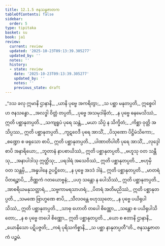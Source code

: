 ```yaml
---
title: 12.1.5 ဇနသန္ဓဇာတက
tableOfContents: false
sidebar:
  order: 5
type: tipitaka
basket: su
book: ja1
review:
  current: review
  updated: '2025-10-23T09:13:39.305277'
  updated_by: ''
  notes: ''
  history:
  - state: review
    date: '2025-10-23T09:13:39.305277'
    updated_by: ''
    notes: ''
    previous_state: draft
---
```



<ReviewStatus review={frontmatter.review} showDetails={true} />

<HypothesisAnnotation frontmatter={frontmatter} />

<DynamicBreadcrumb />

<Division number="49" book="ja1" e="ch" v="22" p="247">

<Paragraph number="2291" type="verses" book="ja1">
_“ဒသ ခလု ဣမာနိ ဌာနာနိ,_  
_ယာနိ ပုဗ္ဗေ အကရိတွာ;_  
_သ ပစ္ဆာ မနုတပ္ပတိ,_  
ဣစ္စေဝါဟ ဇနသန္ဓော._  

</Paragraph>

</Division>
<Division number="50" book="ja1" e="ch" v="22" p="247">

<Paragraph number="2292" type="verses" book="ja1">
_အလဒ္ဓါ ဝိတ္တံ တပ္ပတိ,_  
_ပုဗ္ဗေ အသမုဒါနိတံ;_  
_န ပုဗ္ဗေ ဓနမေသိဿံ,_  
ဣတိ ပစ္ဆာနုတပ္ပတိ._  

</Paragraph>

</Division>
<Division number="51" book="ja1" e="ch" v="22" p="247">

<Paragraph number="2293" type="verses" book="ja1">
_သကျရူပံ ပုရေ သန္တံ,_  
_မယာ သိပ္ပံ န သိက္ခိတံ;_  
_ကိစ္ဆာ ဝုတ္တိ အသိပ္ပဿ,_  
ဣတိ ပစ္ဆာနုတပ္ပတိ._  

</Paragraph>

</Division>
<Division number="52" book="ja1" e="ch" v="22" p="247">

<Paragraph number="2294" type="verses" book="ja1">
_ကူဋဝေဒီ ပုရေ အာသိံ,_  
_ပိသုဏော ပိဋ္ဌိမံသိကော;_  
_စဏ္ဍော စ ဖရုသော စာပိ,_  
ဣတိ ပစ္ဆာနုတပ္ပတိ._  

</Paragraph>

</Division>
<Division number="53" book="ja1" e="ch" v="22" p="247">

<Paragraph number="2295" type="verses" book="ja1">
_ပါဏာတိပါတီ ပုရေ အာသိံ,_  
_လုဒ္ဒေါ စာပိ အနာရိယော;_  
_ဘူတာနံ နာပစာယိဿံ,_  
ဣတိ ပစ္ဆာနုတပ္ပတိ._  

</Paragraph>

</Division>
<Division number="54" book="ja1" e="ch" v="22" p="247">

<Paragraph number="2296" type="verses" book="ja1">
_ဗဟူသု ဝတ သန္တီသု,_  
_အနာပါဒါသု ဣတ္ထိသု;_  
_ပရဒါရံ အသေဝိဿံ,_  
ဣတိ ပစ္ဆာနုတပ္ပတိ._  

</Paragraph>

</Division>
<Division number="55" book="ja1" e="ch" v="22" p="247">

<Paragraph number="2297" type="verses" book="ja1">
_ဗဟုမှိ ဝတ သန္တမှိ,_  
_အန္နပါနေ ဥပဋ္ဌိတေ;_  
_န ပုဗ္ဗေ အဒဒံ ဒါနံ,_  
ဣတိ ပစ္ဆာနုတပ္ပတိ._  

</Paragraph>

</Division>
<Division number="56" book="ja1" e="ch" v="22" p="247">

<Paragraph number="2298" type="verses" book="ja1">
_မာတရံ ပိတရဉ္စာပိ,_  
_ဇိဏ္ဏကံ ဂတယောဗ္ဗနံ;_  
_ပဟု သန္တော န ပေါသိဿံ,_  
ဣတိ ပစ္ဆာနုတပ္ပတိ._  

</Paragraph>

</Division>
<Division number="57" book="ja1" e="ch" v="22" p="234">

<Paragraph number="2299" type="verses" book="ja1">
_အာစရိယမနုသတ္ထာရံ,_  
_သဗ္ဗကာမရသာဟရံ;_  
_ပိတရံ အတိမညိဿံ,_  
ဣတိ ပစ္ဆာနုတပ္ပတိ._  

</Paragraph>

</Division>
<Division number="58" book="ja1" e="ch" v="22" p="263">

<Paragraph number="2300" type="verses" book="ja1">
_သမဏေ ဗြာဟ္မဏေ စာပိ,_  
_သီလဝန္တေ ဗဟုဿုတေ;_  
_န ပုဗ္ဗေ ပယိရုပါသိဿံ,_  
ဣတိ ပစ္ဆာနုတပ္ပတိ._  

</Paragraph>

</Division>
<Division number="59" book="ja1" e="ch" v="22" p="248">

<Paragraph number="2301" type="verses" book="ja1">
_သာဓု ဟောတိ တပေါ စိဏ္ဏော,_  
_သန္တော စ ပယိရုပါသိတော;_  
_န စ ပုဗ္ဗေ တပေါ စိဏ္ဏော,_  
ဣတိ ပစ္ဆာနုတပ္ပတိ._  

</Paragraph>

</Division>
<Division number="60" book="ja1" e="ch" v="22" p="248">

<Paragraph number="2302" type="verses" book="ja1">
_ယော စ ဧတာနိ ဌာနာနိ,_  
_ယောနိသော ပဋိပဇ္ဇတိ;_  
_ကရံ ပုရိသကိစ္စာနိ,_  
_သ ပစ္ဆာ နာနုတပ္ပတီ”တိ._  


</Paragraph>
</Division>

<Paragraph number="2303" type="center" book="ja1">
ဇနသန္ဓဇာတကံ ပဉ္စမံ.
</Paragraph>